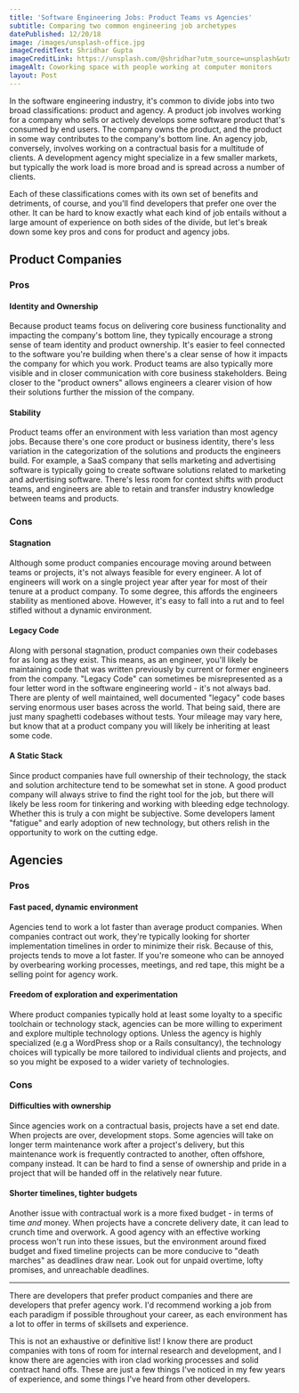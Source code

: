 ```yaml
---
title: 'Software Engineering Jobs: Product Teams vs Agencies'
subtitle: Comparing two common engineering job archetypes
datePublished: 12/20/18
image: /images/unsplash-office.jpg
imageCreditText: Shridhar Gupta
imageCreditLink: https://unsplash.com/@shridhar?utm_source=unsplash&utm_medium=referral&utm_content=creditCopyText
imageAlt: Coworking space with people working at computer monitors
layout: Post
---
```


In the software engineering industry, it's common to divide jobs into two broad classifications: product and agency. A product job involves working for a company who sells or actively develops some software product that's consumed by end users. The company owns the product, and the product in some way contributes to the company's bottom line. An agency job, conversely, involves working on a contractual basis for a multitude of clients. A development agency might specialize in a few smaller markets, but typically the work load is more broad and is spread across a number of clients.

Each of these classifications comes with its own set of benefits and detriments, of course, and you'll find developers that prefer one over the other. It can be hard to know exactly what each kind of job entails without a large amount of experience on both sides of the divide, but let's break down some key pros and cons for product and agency jobs.

## Product Companies

### Pros

#### Identity and Ownership

Because product teams focus on delivering core business functionality and impacting the company's bottom line, they typically encourage a strong sense of team identity and product ownership. It's easier to feel connected to the software you're building when there's a clear sense of how it impacts the company for which you work. Product teams are also typically more visible and in closer communication with core business stakeholders. Being closer to the "product owners" allows engineers a clearer vision of how their solutions further the mission of the company.

#### Stability

Product teams offer an environment with less variation than most agency jobs. Because there's one core product or business identity, there's less variation in the categorization of the solutions and products the engineers build. For example, a SaaS company that sells marketing and advertising software is typically going to create software solutions related to marketing and advertising software. There's less room for context shifts with product teams, and engineers are able to retain and transfer industry knowledge between teams and products.

### Cons

#### Stagnation

Although some product companies encourage moving around between teams or projects, it's not always feasible for every engineer. A lot of engineers will work on a single project year after year for most of their tenure at a product company. To some degree, this affords the engineers stability as mentioned above. However, it's easy to fall into a rut and to feel stifled without a dynamic environment.

#### Legacy Code

Along with personal stagnation, product companies own their codebases for as long as they exist. This means, as an engineer, you'll likely be maintaining code that was written previously by current or former engineers from the company. "Legacy Code" can sometimes be misrepresented as a four letter word in the software engineering world - it's not always bad. There are plenty of well maintained, well documented "legacy" code bases serving enormous user bases across the world. That being said, there are just many spaghetti codebases without tests. Your mileage may vary here, but know that at a product company you will likely be inheriting at least some code.

#### A Static Stack

Since product companies have full ownership of their technology, the stack and solution architecture tend to be somewhat set in stone. A good product company will always strive to find the right tool for the job, but there will likely be less room for tinkering and working with bleeding edge technology. Whether this is truly a con might be subjective. Some developers lament "fatigue" and early adoption of new technology, but others relish in the opportunity to work on the cutting edge.

## Agencies

### Pros

#### Fast paced, dynamic environment

Agencies tend to work a lot faster than average product companies. When companies contract out work, they're typically looking for shorter implementation timelines in order to minimize their risk. Because of this, projects tends to move a lot faster. If you're someone who can be annoyed by overbearing working processes, meetings, and red tape, this might be a selling point for agency work.

#### Freedom of exploration and experimentation

Where product companies typically hold at least some loyalty to a specific toolchain or technology stack, agencies can be more willing to experiment and explore multiple technology options. Unless the agency is highly specialized (e.g a WordPress shop or a Rails consultancy), the technology choices will typically be more tailored to individual clients and projects, and so you might be exposed to a wider variety of technologies.

### Cons

#### Difficulties with ownership

Since agencies work on a contractual basis, projects have a set end date. When projects are over, development stops. Some agencies will take on longer term maintenance work after a project's delivery, but this maintenance work is frequently contracted to another, often offshore, company instead. It can be hard to find a sense of ownership and pride in a project that will be handed off in the relatively near future.

#### Shorter timelines, tighter budgets

Another issue with contractual work is a more fixed budget - in terms of time _and_ money. When projects have a concrete delivery date, it can lead to crunch time and overwork. A good agency with an effective working process won't run into these issues, but the environment around fixed budget and fixed timeline projects can be more conducive to "death marches" as deadlines draw near. Look out for unpaid overtime, lofty promises, and unreachable deadlines.

---

There are developers that prefer product companies and there are developers that prefer agency work. I'd recommend working a job from each paradigm if possible throughout your career, as each environment has a lot to offer in terms of skillsets and experience.

This is not an exhaustive or definitive list! I know there are product companies with tons of room for internal research and development, and I know there are agencies with iron clad working processes and solid contract hand offs. These are just a few things I've noticed in my few years of experience, and some things I've heard from other developers.
